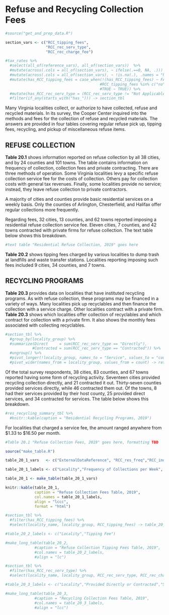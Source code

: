 # Refuse and Recycling Collection Fees

```r
#source("get_and_prep_data.R")

section_vars <- c("RCC_tipping_fees",
                  "RCC_rec_serv_type",
                  "RCC_rec_charge_fee")

#tax_rates %>% 
  #select(all_of(reference_vars), all_of(section_vars))  %>%
  #mutate(across(.cols = all_of(section_vars), ~ ifelse(.==0, NA, .)))   %>%   # Convert zero values to NA's
  #mutate(across(.cols = all_of(section_vars), ~ !is.na(.), .names = "has_{.col}")) %>%
  #mutate(has_RCC_tipping_fees = case_when(!(has_RCC_tipping_fees) ~ FALSE,
                                          #RCC_tipping_fees %in% c("no", "No", "N/A", "Landfill closed") ~ FALSE,
                                          #TRUE ~ TRUE)) %>%
  #mutate(has_RCC_rec_serv_type = (RCC_rec_serv_type != "Not Applicable")) %>%
  #filter(if_any(starts_with("has_"))) -> section_tbl
```

Many Virginia localities collect, or authorize to have collected,  refuse  and  recycled  materials.  In  its  survey,  the  Cooper Center inquired into the methods and fees for the collection  of  refuse  and  recycled  materials.  The  answers  are provided in four tables covering regular refuse pick up, tipping fees, recycling, and pickup of miscellaneous refuse items.

## REFUSE COLLECTION

**Table 20.1** shows information reported on refuse collection by all 38 cities, and by 24 counties and 101 towns. The table contains information on frequency of collection, collection fees  and  private  contracting.  There  are  three  methods  of  operation.  Some  Virginia  localities  levy  a  specific  refuse collection service fee for the costs of collection. Others pay for collection costs with general tax revenues. Finally, some localities provide no service; instead, they leave refuse collection to private contractors. 

A  majority  of  cities  and  counties  provide  basic  residential  services  on  a  weekly  basis.  Only  the  counties  of  Arlington, Chesterfield, and Halifax offer regular collections more frequently.

Regarding  fees,  32  cities,  13  counties,  and  62  towns  reported  imposing  a  residential  refuse  collection  service  fee. Eleven cities, 7 counties, and 42 towns contracted with private firms  for  refuse  collection.  The  text  table  below  shows this breakdown.

```r
#text table "Residential Refuse Collection, 2019" goes here
```

**Table 20.2** shows tipping fees charged by various localities  to  dump  trash  at  landfills  and  waste  transfer  stations.  Localities  reporting  imposing  such  fees  included  9  cities,  34 counties, and 7 towns.

## RECYCLING PROGRAMS

**Table 20.3** provides data on localities that have instituted recycling  programs.  As  with  refuse  collection,  these  programs may be financed in a variety of ways. Many localities pick  up  recyclables  and  then  finance  the  collection  with  a  service  charge.  Other  localities  contract  with  a  private  firm. **Table 20.3** shows which localities offer collection of recyclables and which contract for collection with a private firm. It also shows the monthly fees associated with collecting recyclables.

```r
#section_tbl %>%
  #group_by(locality_group) %>%
  #summarize(Direct     = sum(RCC_rec_serv_type == "Directly"),
            #Contracted = sum(RCC_rec_serv_type == "Contracted")) %>%
  #ungroup() %>%
  #pivot_longer(!locality_group, names_to = "Service", values_to = "count") %>%
  #pivot_wider(names_from = locality_group, values_from = count) -> res_recycling_summary_tbl
```

Of  the  total  survey  respondents,  38  cities,  83  counties, and 67 towns reported having some form of recycling activity.  Seventeen  cities  provided  recycling  collection  directly,  and  21  contracted  it  out.  Thirty-seven  counties  provided services directly, while 46 contracted them out. Of the towns, 8 had their services provided by their host county, 25 provided direct services, and 34 contracted for services. The table below shows this breakdown.


```r
#res_recycling_summary_tbl %>%
  #knitr::kable(caption = "Residential Recycling Programs, 2019")
```


For  localities  that  charged  a  service  fee,  the  amount  ranged anywhere from \$1.33 to $16.50 per month.

```r
#Table 20.1 "Refuse Collection Fees, 2019" goes here, formatting TBD
```

```r
source("make_table.R")
```

```r
table_20_1_vars   <- c("ExternalDataReference", "RCC_res_freq","RCC_ind_freq", "RCC_res_fee", "RCC_ind_fee", "RCC_private_contract")

table_20_1_labels <- c("Locality","Frequency of Collections per Week", "", "Collection Fee (Dollars Per Month Unless Otherwise Stated)", "", "Locality Contracts with Private Firm(s) for Refuse Collection")

table_20_1 <- make_table(table_20_1_vars)

knitr::kable(table_20_1, 
             caption = "Refuse Collection Fees Table, 2019", 
             col.names = table_20_1_labels, 
             align = "lccc",
             format = "html")
```

```r
#section_tbl %>% 
  #filter(has_RCC_tipping_fees) %>%
  #select(locality_name, locality_group, RCC_tipping_fees) -> table_20_2

#table_20_2_labels <- c("Locality","Tipping Fee")

#make_long_table(table_20_2, 
             #caption = "Refuse Collection Tipping Fees Table, 2019", 
             #col.names = table_20_2_labels, 
             #align = "lc")
```

```r
#section_tbl %>% 
  #filter(has_RCC_rec_serv_type) %>%
  #select(locality_name, locality_group, RCC_rec_serv_type, RCC_rec_charge_fee) -> table_20_3

#table_20_3_labels <- c("Locality","Provided Directly or Contracted","Service Fee")

#make_long_table(table_20_3, 
             #caption = "Recycling Collection Fees Table, 2019", 
             #col.names = table_20_3_labels, 
             #align = "lcc")
```
